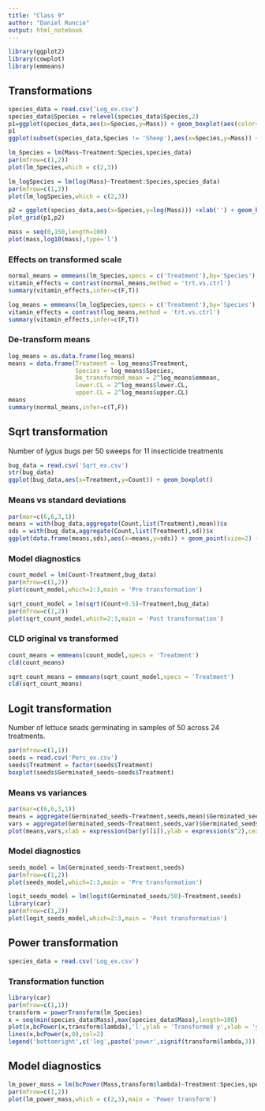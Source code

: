 ```yaml
---
title: "Class 9"
author: "Daniel Runcie"
output: html_notebook
---
```

```r
library(ggplot2)
library(cowplot)
library(emmeans)
```

## Transformations
```r
species_data = read.csv('Log_ex.csv')
species_data$Species = relevel(species_data$Species,2)
p1=ggplot(species_data,aes(x=Species,y=Mass)) + geom_boxplot(aes(color=Treatment))  + expand_limits(y=0) #+ facet_wrap(~Species,scale = 'free')
p1
ggplot(subset(species_data,Species != 'Sheep'),aes(x=Species,y=Mass)) + geom_boxplot(aes(color=Treatment))  + expand_limits(y=0) #+ facet_wrap(~Species,scale = 'free')
```
```r
lm_Species = lm(Mass~Treatment:Species,species_data)
par(mfrow=c(1,2))
plot(lm_Species,which = c(2,3))
```

```r
lm_logSpecies = lm(log(Mass)~Treatment:Species,species_data)
par(mfrow=c(1,2))
plot(lm_logSpecies,which = c(2,3))
```
```r
p2 = ggplot(species_data,aes(x=Species,y=log(Mass))) +xlab('') + geom_boxplot(aes(color=Treatment))
plot_grid(p1,p2)
```

```r
mass = seq(0,150,length=100)
plot(mass,log10(mass),type='l')
```


### Effects on transformed scale
```r
normal_means = emmeans(lm_Species,specs = c('Treatment'),by='Species')
vitamin_effects = contrast(normal_means,method = 'trt.vs.ctrl')
summary(vitamin_effects,infer=c(F,T))
```

```r
log_means = emmeans(lm_logSpecies,specs = c('Treatment'),by='Species')
vitamin_effects = contrast(log_means,method = 'trt.vs.ctrl')
summary(vitamin_effects,infer=c(F,T))
```


### De-transform means
```r
log_means = as.data.frame(log_means)
means = data.frame(Treatment = log_means$Treatment,
                   Species = log_means$Species,
                   De_transformed_mean = 2^log_means$emmean,
                   lower.CL = 2^log_means$lower.CL,
                   upper.CL = 2^log_means$upper.CL)
means
summary(normal_means,infer=c(T,F))
```

## Sqrt transformation
Number of *lygus* bugs per 50 sweeps for 11 insecticide treatments
```r
bug_data = read.csv('Sqrt_ex.csv')
str(bug_data)
ggplot(bug_data,aes(x=Treatment,y=Count)) + geom_boxplot()
```


### Means vs standard deviations
```r
par(mar=c(6,6,3,1))
means = with(bug_data,aggregate(Count,list(Treatment),mean))$x
sds = with(bug_data,aggregate(Count,list(Treatment),sd))$x
ggplot(data.frame(means,sds),aes(x=means,y=sds)) + geom_point(size=2) + ylab(expression(s^2)) + xlab(expression(bar(y)[i])) 
```


### Model diagnostics
```r
count_model = lm(Count~Treatment,bug_data)
par(mfrow=c(1,2))
plot(count_model,which=2:3,main = 'Pre transformation')
```

```r
sqrt_count_model = lm(sqrt(Count+0.5)~Treatment,bug_data)
par(mfrow=c(1,2))
plot(sqrt_count_model,which=2:3,main = 'Post transformation')
```

### CLD original vs transformed
```r
count_means = emmeans(count_model,specs = 'Treatment')
cld(count_means)
```

```r
sqrt_count_means = emmeans(sqrt_count_model,specs = 'Treatment')
cld(sqrt_count_means)
```



## Logit transformation
Number of lettuce seads germinating in samples of 50 across 24 treatments.
```r
par(mfrow=c(1,1))
seeds = read.csv('Perc_ex.csv')
seeds$Treatment = factor(seeds$Treatment)
boxplot(seeds$Germinated_seeds~seeds$Treatment)
```

### Means vs variances
```r
par(mar=c(6,6,3,1))
means = aggregate(Germinated_seeds~Treatment,seeds,mean)$Germinated_seeds
vars = aggregate(Germinated_seeds~Treatment,seeds,var)$Germinated_seeds
plot(means,vars,xlab = expression(bar(y)[i]),ylab = expression(s^2),cex.lab = 2)
```

### Model diagnostics
```r
seeds_model = lm(Germinated_seeds~Treatment,seeds)
par(mfrow=c(1,2))
plot(seeds_model,which=2:3,main = 'Pre transformation')
```

```r
logit_seeds_model = lm(logit(Germinated_seeds/50)~Treatment,seeds)
library(car)
par(mfrow=c(1,2))
plot(logit_seeds_model,which=2:3,main = 'Post transformation')
```

## Power transformation
```r
species_data = read.csv('Log_ex.csv')
```


### Transformation function
```r
library(car)
par(mfrow=c(1,1))
transform = powerTransform(lm_Species)
x = seq(min(species_data$Mass),max(species_data$Mass),length=100)
plot(x,bcPower(x,transform$lambda),'l',ylab = 'Transformed y',xlab = 'y')
lines(x,bcPower(x,0),col=2)
legend('bottomright',c('log',paste('power',signif(transform$lambda,3))),col=c(2,1),lty=1)
```


## Model diagnostics
```r
lm_power_mass = lm(bcPower(Mass,transform$lambda)~Treatment:Species,species_data)
par(mfrow=c(1,2))
plot(lm_power_mass,which = c(2,3),main = 'Power transform')
```
